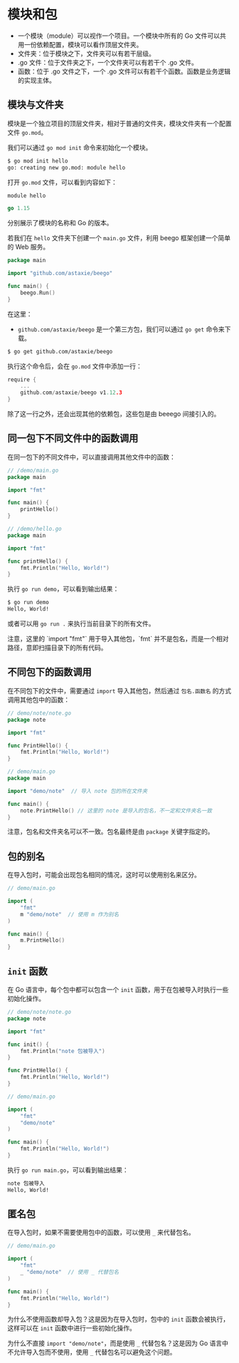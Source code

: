 
<Breadcrumb title="Go模块与包管理" />

# 模块和包

- 一个模块（module）可以视作一个项目。一个模块中所有的 Go 文件可以共用一份依赖配置，模块可以看作顶层文件夹。
- 文件夹：位于模块之下，文件夹可以有若干层级。
- .go 文件：位于文件夹之下，一个文件夹可以有若干个 .go 文件。
- 函数：位于 .go 文件之下，一个 .go 文件可以有若干个函数。函数是业务逻辑的实现主体。

## 模块与文件夹

模块是一个独立项目的顶层文件夹，相对于普通的文件夹，模块文件夹有一个配置文件 `go.mod`。

我们可以通过 `go mod init` 命令来初始化一个模块。

```bash
$ go mod init hello
go: creating new go.mod: module hello
```

打开 `go.mod` 文件，可以看到内容如下：

```go
module hello

go 1.15
```

分别展示了模块的名称和 Go 的版本。

若我们在 `hello` 文件夹下创建一个 `main.go` 文件，利用 beego 框架创建一个简单的 Web 服务。

```go
package main

import "github.com/astaxie/beego"

func main() {
    beego.Run()
}
```

在这里：

- `github.com/astaxie/beego` 是一个第三方包，我们可以通过 `go get` 命令来下载。

```bash
$ go get github.com/astaxie/beego
```

执行这个命令后，会在 `go.mod` 文件中添加一行：

```go
require {
    ...
    github.com/astaxie/beego v1.12.3
}
```

除了这一行之外，还会出现其他的依赖包，这些包是由 beeego 间接引入的。

## 同一包下不同文件中的函数调用

在同一包下的不同文件中，可以直接调用其他文件中的函数：

```go
// /demo/main.go
package main

import "fmt"

func main() {
    printHello()
}

// /demo/hello.go
package main

import "fmt"

func printHello() {
    fmt.Println("Hello, World!")
}
```

执行 `go run demo`，可以看到输出结果：

```bash
$ go run demo
Hello, World!
```

或者可以用 `go run .` 来执行当前目录下的所有文件。


<Callout emoji="👾">
  注意，这里的 `import "fmt"` 用于导入其他包，`fmt` 并不是包名，而是一个相对路径，意即扫描目录下的所有代码。
</Callout>

## 不同包下的函数调用

在不同包下的文件中，需要通过 `import` 导入其他包，然后通过 `包名.函数名` 的方式调用其他包中的函数：

```go
// demo/note/note.go
package note

import "fmt"

func PrintHello() {
    fmt.Println("Hello, World!")
}
```

```go
// demo/main.go
package main

import "demo/note"  // 导入 note 包的所在文件夹

func main() {
    note.PrintHello() // 这里的 note 是导入的包名，不一定和文件夹名一致
}
```

注意，包名和文件夹名可以不一致。包名最终是由 `package` 关键字指定的。

## 包的别名

在导入包时，可能会出现包名相同的情况，这时可以使用别名来区分。

```go
// demo/main.go

import (
    "fmt"
    m "demo/note"  // 使用 m 作为别名
)

func main() {
    m.PrintHello()
}
```

## `init` 函数

在 Go 语言中，每个包中都可以包含一个 `init` 函数，用于在包被导入时执行一些初始化操作。

```go
// demo/note/note.go
package note

import "fmt"

func init() {
    fmt.Println("note 包被导入")
}

func PrintHello() {
    fmt.Println("Hello, World!")
}
```

```go
// demo/main.go

import (
    "fmt"
    "demo/note"
)

func main() {
    fmt.Println("Hello, World!")
}
```

执行 `go run main.go`，可以看到输出结果：

```bash
note 包被导入
Hello, World!
```

## 匿名包

在导入包时，如果不需要使用包中的函数，可以使用 `_` 来代替包名。

```go
// demo/main.go

import (
    "fmt"
    _ "demo/note"  // 使用 _ 代替包名
)

func main() {
    fmt.Println("Hello, World!")
}
```

为什么不使用函数却导入包？这是因为在导入包时，包中的 `init` 函数会被执行，这样可以在 `init` 函数中进行一些初始化操作。

为什么不直接 `import "demo/note"`，而是使用 `_` 代替包名？这是因为 Go 语言中不允许导入包而不使用，使用 `_` 代替包名可以避免这个问题。
